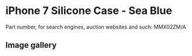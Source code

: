 
# iPhone 7 Silicone Case - Sea Blue

Part number, for search engines, auction websites and such: MMX02ZM/A

## Image gallery

<div style={{ width: '100%', maxWidth: '768px' }}>
<GalleryComponent
    images={[
      {
        original: "/everysource/MMX02.webp",
        thumbnail: "/everypreview/MMX02.webp",
      },
      {
        original: "/everysource/MMX02_AV1_GOLD.webp",
        thumbnail: "/everypreview/MMX02_AV1_GOLD.webp",
      },
      {
        original: "/everysource/MMX02_AV1_JET_BLACK.webp",
        thumbnail: "/everypreview/MMX02_AV1_JET_BLACK.webp",
      },
      {
        original: "/everysource/MMX02_AV1_RED.webp",
        thumbnail: "/everypreview/MMX02_AV1_RED.webp",
      },
      {
        original: "/everysource/MMX02_AV1_SILVER.webp",
        thumbnail: "/everypreview/MMX02_AV1_SILVER.webp",
      },
      {
        original: "/everysource/MMX02_AV2.webp",
        thumbnail: "/everypreview/MMX02_AV2.webp",
      }
    ]}
  />
</div>